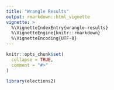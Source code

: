 ```yaml
---
title: "Wrangle Results"
output: rmarkdown::html_vignette
vignette: >
  %\VignetteIndexEntry{wrangle-results}
  %\VignetteEngine{knitr::rmarkdown}
  %\VignetteEncoding{UTF-8}
---
```


```r
knitr::opts_chunk$set(
  collapse = TRUE,
  comment = "#>"
)
```

```r
library(elections2)
```
